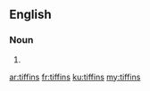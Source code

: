 ==English==

===Noun===
{{head|en|plural}}

# {{plural of|tiffin|lang=en}}

[[ar:tiffins]]
[[fr:tiffins]]
[[ku:tiffins]]
[[my:tiffins]]